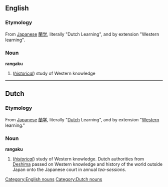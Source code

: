 {{wikipedia}}
==English==

===Etymology===
From [[w:Japanese language|Japanese]] [[蘭学]], literally "Dutch Learning", and by extension "Western learning".

===Noun===
'''rangaku'''

# (''[[historical]]'') study of Western knowledge 

[[Category:English nouns]]

----

==Dutch==

===Etymology===
From [[w:Japanese language|Japanese]] [[蘭学]], literally "[[Dutch]] Learning", and by extension "[[Western]] learning."

===Noun===
'''rangaku'''

# (''[[historical]]'') study of Western knowledge. Dutch authorities from [[w:Deshima|Deshima]] passed on Western knowledge and history of the world outside Japan onto the Japanese court in annual ''tea-sessions''.

[[Category:Dutch nouns]]